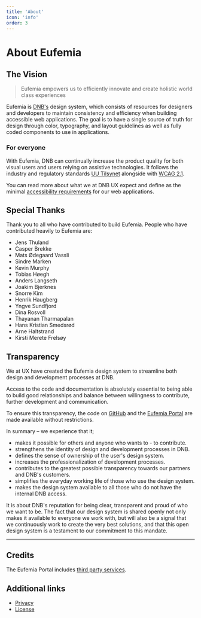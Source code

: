 ```yaml
---
title: 'About'
icon: 'info'
order: 3
---
```



# About Eufemia

## The Vision

> Eufemia empowers us to efficiently innovate and create holistic world class experiences

Eufemia is [DNB's](https://www.dnb.no/) design system, which consists of resources for designers and developers to maintain consistency and efficiency when building accessible web applications. The goal is to have a single source of truth for design through color, typography, and layout guidelines as well as fully coded components to use in applications.

### For everyone

With Eufemia, DNB can continually increase the product quality for both visual users and users relying on assistive technologies. It follows the industry and regulatory standards [UU Tilsynet](https://www.uutilsynet.no/) alongside with [WCAG 2.1](https://www.w3.org/TR/WCAG21/).

You can read more about what we at DNB UX expect and define as the minimal [accessibility requirements](/uilib/usage/accessibility) for our web applications.

<WelcomeAdvice />

## Special Thanks

Thank you to all who have contributed to build Eufemia. People who have contributed heavily to Eufemia are:

- Jens Thuland
- Casper Brekke
- Mats Ødegaard Vassli
- Sindre Marken
- Kevin Murphy
- Tobias Høegh
- Anders Langseth
- Joakim Bjerknes
- Snorre Kim
- Henrik Haugberg
- Yngve Sundfjord
- Dina Rosvoll
- Thayanan Tharmapalan
- Hans Kristian Smedsrød
- Arne Haltstrand
- Kirsti Merete Frelsøy

## Transparency

We at UX have created the Eufemia design system to streamline both design and development processes at DNB.

Access to the code and documentation is absolutely essential to being able to build good relationships and balance between willingness to contribute, further development and communication.

To ensure this transparency, the code on [GitHub](http://github.com/dnbexperience/eufemia) and the [Eufemia Portal](https://eufemia.dnb.no/) are made available without restrictions.

In summary – we experience that it;

- makes it possible for others and anyone who wants to - to contribute.
- strengthens the identity of design and development processes in DNB.
- defines the sense of ownership of the user's design system.
- increases the professionalization of development processes.
- contributes to the greatest possible transparency towards our partners and DNB's customers.
- simplifies the everyday working life of those who use the design system.
- makes the design system available to all those who do not have the internal DNB access.

It is about DNB's reputation for being clear, transparent and proud of who we want to be. The fact that our design system is shared openly not only makes it available to everyone we work with, but will also be a signal that we continuously work to create the very best solutions, and that this open design system is a testament to our commitment to this mandate.

---

## Credits

The Eufemia Portal includes [third party services](/design-system/credits).

## Additional links

- [Privacy](/design-system/privacy)
- [License](/license)

